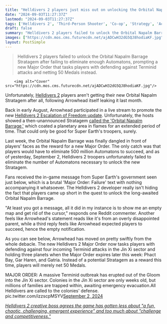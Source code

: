 ```yaml
---
title: "Helldivers 2 players just miss out on unlocking the Orbital Napalm Barrage - after Arrowhead itself leaked the Stratagem last month"
date: "2024-09-03T11:27:37Z"
lastmod: "2024-09-03T11:27:37Z"
tags: ['Helldivers 2', 'Third-Person Shooter', 'Co-op', 'Strategy', 'Action', 'Sci-Fi']
draft: false
summary: "Helldivers 2 players failed to unlock the Orbital Napalm Barrage Stratagem after failing to eliminate enough Automatons, prompting a new Major Order that tasks players with defending against Terminid attacks and netting 50 Medals instead."
images: ["https://cdn.mos.cms.futurecdn.net/ajADCwH32dG5QJ8hodiaKF.jpg"]
layout: PostSimple
---
```

> Helldivers 2 players failed to unlock the Orbital Napalm Barrage Stratagem after failing to eliminate enough Automatons, prompting a new Major Order that tasks players with defending against Terminid attacks and netting 50 Medals instead.


        <img alt="Cover" src="https://cdn.mos.cms.futurecdn.net/ajADCwH32dG5QJ8hodiaKF.jpg"/>
        
Unfortunately, [Helldivers 2](https://www.gamesradar.com/helldivers-2-guide/) players aren't getting their new Orbital Napalm Stratagem after all, following Arrowhead itself leaking it last month. 

Back in early August, Arrowhead participated in a live stream to promote the new [Helldivers 2 Escalation of Freedom update](https://www.gamesradar.com/games/third-person-shooter/helldivers-2-escalation-of-freedom-update/). Unfortunately, the hosts showed a then-unannounced Stratagem [called the 'Orbital Napalm Barrage,'](https://www.gamesradar.com/games/third-person-shooter/helldivers-2-devs-mightve-leaked-an-orbital-napalm-barrage-stratagem-and-im-sure-a-burning-planet-can-only-be-good/) which coated a planetary area in flames for an extended period of time. That could only be good for Super Earth's troopers, surely.

Last week, the Orbital Napalm Barrage was finally dangled in front of players' faces as the reward for a new Major Order. The only catch was that players would have to eliminate 500 million Automatons to succeed, and as of yesterday, September 2, Helldivers 2 troopers unfortunately failed to eliminate the number of Automatons necessary to unlock the new Stratagem.

Fans received the in-game message from Super Earth's government seen just below, which is a brutal 'Major Order: Failure' text with nothing accompanying it whatsoever. The Helldivers 2 developer really isn't hiding the fact that players came up short in the quest to unlock the long-awaited Orbital Napalm Barrage. 

"At least you got a message, all it did in my instance is to show me an empty map and get rid of the cursor," responds one Reddit commenter. Another feels like Arrowhead's statement reads like it's from an overly disappointed parent, while a third reply feels like Arrowhead expected players to succeed, hence the empty notification. 

As you can see below, Arrowhead has moved on pretty swiftly from the whole debacle. The new Helldivers 2 Major Order now tasks players with defending against four incoming Terminid attacks in the Jin Xi sector and holding three planets when the Major Order expires later this week: Phact Bay, Gar Haren, and Gatria. Instead of a potential Stratagem as a reward this time, players will merely net 50 Medals.

MAJOR ORDER: A massive Terminid outbreak has erupted out of the Gloom into the Jin Xi sector. Colonies in the Jin Xi sector are only weeks old, but millions of families are trapped within, awaiting emergency evacuation.All Helldivers are called to the colonies' defense. pic.twitter.com/izzscpMSYV[September 2, 2024](https://twitter.com/helldivers2/status/1830648586511544450)

[<em>Helldivers 2 creative boss agrees the game has gotten less about "a fun, chaotic, challenging, emergent experience" and too much about "challenge and competitiveness."</em>](https://www.gamesradar.com/games/third-person-shooter/helldivers-2-creative-boss-agrees-the-game-has-gotten-less-about-a-fun-chaotic-challenging-emergent-experience-and-too-much-about-challenge-and-competitiveness/)
        